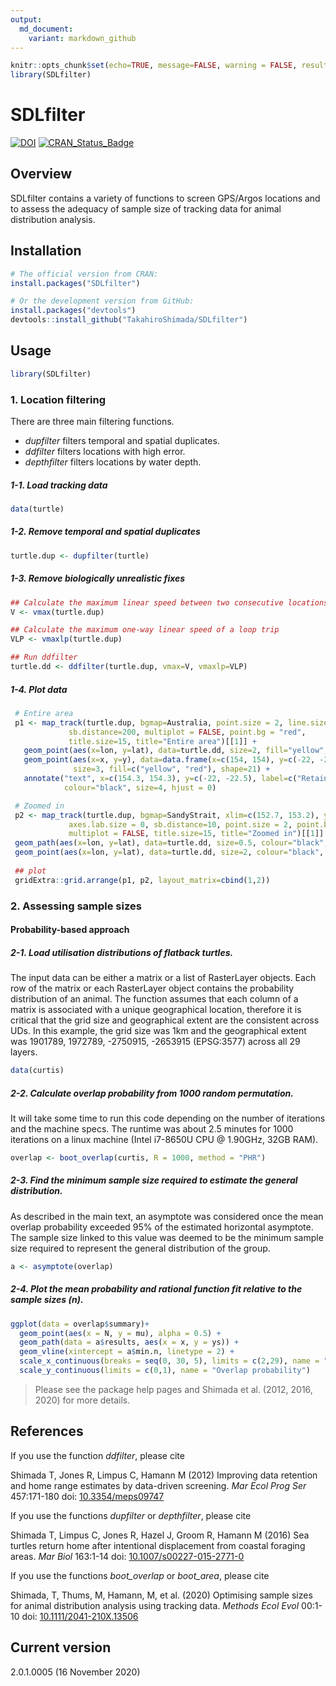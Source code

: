 ```yaml
---
output:
  md_document:
    variant: markdown_github
---
```


<!-- README.md is generated from README.Rmd. Please edit that file -->

```r
knitr::opts_chunk$set(echo=TRUE, message=FALSE, warning = FALSE, results=FALSE)
library(SDLfilter)
```


SDLfilter
=========
[![DOI](https://zenodo.org/badge/DOI/10.5281/zenodo.3631115.svg)](https://doi.org/10.5281/zenodo.3631115)
[![CRAN\_Status\_Badge](https://www.r-pkg.org/badges/version/SDLfilter)](https://cran.r-project.org/package=SDLfilter)

Overview 
--------
SDLfilter contains a variety of functions to screen GPS/Argos locations and to assess the adequacy of sample size of tracking data for animal distribution analysis. 


Installation
--------
```r
# The official version from CRAN:
install.packages("SDLfilter")

# Or the development version from GitHub:
install.packages("devtools")
devtools::install_github("TakahiroShimada/SDLfilter")
```

Usage
--------
```r
library(SDLfilter)
```


### 1. Location filtering

There are three main filtering functions.  

- *dupfilter* filters temporal and spatial duplicates.  
- *ddfilter* filters locations with high error.  
- *depthfilter* filters locations by water depth.  

<!-- <p>&nbsp;</p> -->
##### 1-1. Load tracking data  
```r
data(turtle)
```

##### 1-2. Remove temporal and spatial duplicates
```r
turtle.dup <- dupfilter(turtle)
```

##### 1-3. Remove biologically unrealistic fixes
```r
## Calculate the maximum linear speed between two consecutive locations
V <- vmax(turtle.dup)  

## Calculate the maximum one-way linear speed of a loop trip
VLP <- vmaxlp(turtle.dup) 

## Run ddfilter
turtle.dd <- ddfilter(turtle.dup, vmax=V, vmaxlp=VLP)
```

##### 1-4. Plot data
```r
 # Entire area
 p1 <- map_track(turtle.dup, bgmap=Australia, point.size = 2, line.size = 0.5, axes.lab.size = 0, 
             sb.distance=200, multiplot = FALSE, point.bg = "red",
             title.size=15, title="Entire area")[[1]] + 
   geom_point(aes(x=lon, y=lat), data=turtle.dd, size=2, fill="yellow", shape=21)+
   geom_point(aes(x=x, y=y), data=data.frame(x=c(154, 154), y=c(-22, -22.5)), 
              size=3, fill=c("yellow", "red"), shape=21) + 
   annotate("text", x=c(154.3, 154.3), y=c(-22, -22.5), label=c("Retained", "Removed"), 
            colour="black", size=4, hjust = 0)

 # Zoomed in
 p2 <- map_track(turtle.dup, bgmap=SandyStrait, xlim=c(152.7, 153.2), ylim=(c(-25.75, -25.24)), 
             axes.lab.size = 0, sb.distance=10, point.size = 2, point.bg = "red", line.size = 0.5, 
             multiplot = FALSE, title.size=15, title="Zoomed in")[[1]] + 
 geom_path(aes(x=lon, y=lat), data=turtle.dd, size=0.5, colour="black", linetype=1) + 
 geom_point(aes(x=lon, y=lat), data=turtle.dd, size=2, colour="black", shape=21, fill="yellow")
 
 ## plot
 gridExtra::grid.arrange(p1, p2, layout_matrix=cbind(1,2))
```


### 2. Assessing sample sizes

#### Probability-based approach

##### 2-1. Load utilisation distributions of flatback turtles.
The input data can be either a matrix or a list of RasterLayer objects. Each row of the matrix or each RasterLayer object contains the probability distribution of an animal. The function assumes that each column of a matrix is associated with a unique geographical location, therefore it is critical that the grid size and geographical extent are the consistent across UDs. In this example, the grid size was 1km and the geographical extent was 1901789, 1972789, -2750915, -2653915 (EPSG:3577) across all 29 layers.
```r
data(curtis)
```

##### 2-2. Calculate overlap probability from 1000 random permutation.
It will take some time to run this code depending on the number of iterations and the machine specs. The runtime was about 2.5 minutes for 1000 iterations on a linux machine (Intel i7-8650U CPU @ 1.90GHz, 32GB RAM).
```r
overlap <- boot_overlap(curtis, R = 1000, method = "PHR")
```

##### 2-3. Find the minimum sample size required to estimate the general distribution.
As described in the main text, an asymptote was considered once the mean overlap probability exceeded 95% of the estimated horizontal asymptote. The sample size linked to this value was deemed to be the minimum sample size required to represent the general distribution of the group.
```r
a <- asymptote(overlap)
```

##### 2-4. Plot the mean probability and rational function fit relative to the sample sizes (n).
```r
ggplot(data = overlap$summary)+
  geom_point(aes(x = N, y = mu), alpha = 0.5) + 
  geom_path(data = a$results, aes(x = x, y = ys)) + 
  geom_vline(xintercept = a$min.n, linetype = 2) +
  scale_x_continuous(breaks = seq(0, 30, 5), limits = c(2,29), name = "Animals tracked (n)") +
  scale_y_continuous(limits = c(0,1), name = "Overlap probability")
```


> Please see the package help pages and Shimada et al. (2012, 2016, 2020) for more details.


References
--------

If you use the function *ddfilter*, please cite

Shimada T, Jones R, Limpus C, Hamann M (2012) Improving data retention and home range estimates by data-driven screening. *Mar Ecol Prog Ser* 457:171-180 doi: [10.3354/meps09747](http://dx.doi.org/10.3354/meps09747)

If you use the functions *dupfilter* or *depthfilter*, please cite

Shimada T, Limpus C, Jones R, Hazel J, Groom R, Hamann M (2016) Sea turtles return home after intentional displacement from coastal foraging areas. *Mar Biol* 163:1-14 doi: [10.1007/s00227-015-2771-0](http://dx.doi.org/10.1007/s00227-015-2771-0)

If you use the functions *boot_overlap* or *boot_area*, please cite

Shimada, T, Thums, M, Hamann, M, et al. (2020) Optimising sample sizes for animal distribution analysis using tracking data. *Methods Ecol Evol* 00:1-10 doi: [10.1111/2041-210X.13506](https://doi.org/10.1111/2041-210X.13506)


Current version
--------
2.0.1.0005 (16 November 2020)


